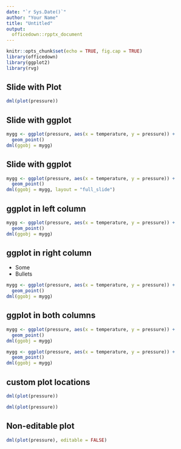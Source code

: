 ```yaml
---
date: "`r Sys.Date()`"
author: "Your Name"
title: "Untitled"
output: 
  officedown::rpptx_document
---
```


```r
knitr::opts_chunk$set(echo = TRUE, fig.cap = TRUE)
library(officedown)
library(ggplot2)
library(rvg)
```

## Slide with Plot

```r
dml(plot(pressure))
```

## Slide with ggplot

```r
mygg <- ggplot(pressure, aes(x = temperature, y = pressure)) +
  geom_point()
dml(ggobj = mygg)
```

## Slide with ggplot

```r
mygg <- ggplot(pressure, aes(x = temperature, y = pressure)) +
  geom_point()
dml(ggobj = mygg, layout = "full_slide")
``` 

## ggplot in left column

```r
mygg <- ggplot(pressure, aes(x = temperature, y = pressure)) +
  geom_point()
dml(ggobj = mygg)
``` 

## ggplot in right column


- Some
- Bullets

```r
mygg <- ggplot(pressure, aes(x = temperature, y = pressure)) +
  geom_point()
dml(ggobj = mygg)
``` 

## ggplot in both columns


```r
mygg <- ggplot(pressure, aes(x = temperature, y = pressure)) +
  geom_point()
dml(ggobj = mygg)
``` 

```r
mygg <- ggplot(pressure, aes(x = temperature, y = pressure)) +
  geom_point()
dml(ggobj = mygg)
``` 


## custom plot locations


```r
dml(plot(pressure))
```

```r
dml(plot(pressure))
```

## Non-editable plot


```r
dml(plot(pressure), editable = FALSE)
```


